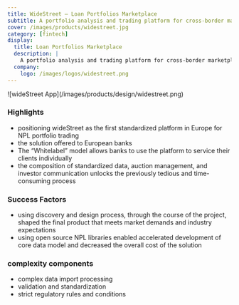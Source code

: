 ```yaml
---
title: WideStreet — Loan Portfolios Marketplace
subtitle: A portfolio analysis and trading platform for cross-border marketplace dealing in UTP and NPLs. 
cover: /images/products/widestreet.jpg
category: [fintech]
display:
  title: Loan Portfolios Marketplace
  description: |
    A portfolio analysis and trading platform for cross-border marketplace dealing in UTP and NPLs. 
  company:
    logo: /images/logos/widestreet.png
---
```


<Divider />
![wideStreet App](/images/products/design/widestreet.png)

### Highlights
- positioning wideStreet as the first standardized platform in Europe for NPL portfolio trading 
- the solution offered to European banks 
- The “Whitelabel” model allows banks to use the platform to service their clients individually 
- the composition of standardized data, auction management, and investor communication unlocks the previously tedious and time-consuming process 

### Success Factors

- using discovery and design process, through the course of the project, shaped the final product that meets market demands and industry expectations 
- using open source NPL libraries enabled accelerated development of core data model and decreased the overall cost of the solution
### complexity components
- complex data import processing
- validation and standardization 
- strict regulatory rules and conditions
